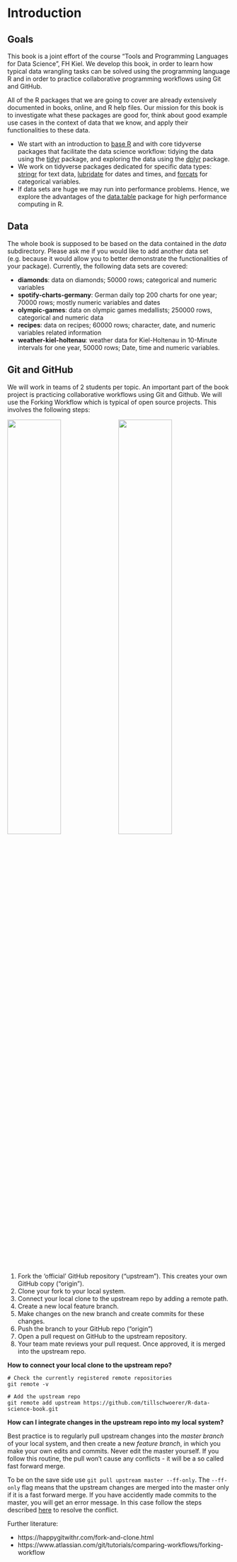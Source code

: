 # Introduction {#intro} 

## Goals

This book is a joint effort of the course "Tools and Programming Languages for Data Science", FH Kiel. We develop this book, in order to learn how typical data wrangling tasks can be solved using the programming language R and in order to practice collaborative programming workflows using Git and GitHub. 

All of the R packages that we are going to cover are already extensively documented in books, online, and R help files. Our mission for this book is to investigate what these packages are good for, think about good example use cases in the context of data that we know, and apply their functionalities to these data.

- We start with an introduction to [base R](#base-R) and with core tidyverse packages that facilitate the data science workflow: tidying the data using the [tidyr](#tidyr) package, and exploring the data using the [dplyr](#dplyr) package.
- We work on tidyverse packages dedicated for specific data types: [stringr](#stringr) for text data, [lubridate](#lubridate) for dates and times, and [forcats](#forcats) for categorical variables.
- If data sets are huge we may run into performance problems. Hence, we explore the advantages of the [data.table](#data.table) package for high performance computing in R.

## Data
The whole book is supposed to be based on the data contained in the _data_ subdirectory. Please ask me if you would like to add another data set (e.g. because it would allow you to better demonstrate the functionalities of your package). Currently, the following data sets are covered:

- **diamonds**: data on diamonds; 50000 rows; categorical and numeric variables
- **spotify-charts-germany**: German daily top 200 charts for one year; 70000 rows; mostly numeric variables and dates 
- **olympic-games**: data on olympic games medallists; 250000 rows, categorical and numeric data
- **recipes**: data on recipes; 60000 rows; character, date, and numeric variables related information
- **weather-kiel-holtenau**: weather data for Kiel-Holtenau in 10-Minute intervals for one year, 50000 rows; Date, time and numeric variables.


## Git and GitHub
We will work in teams of 2 students per topic. An important part of the book project is practicing collaborative workflows using Git and Github. We will use the Forking Workflow which is typical of open source projects. This involves the following steps:


![](img/fork-and-clone.png){width=49%} ![](img/pull-upstream.png){width=49%}



1. Fork the 'official' GitHub repository ("upstream"). This creates your own GitHub copy ("origin").
2. Clone your fork to your local system.
3. Connect your local clone to the upstream repo by adding a remote path.
4. Create a new local feature branch.
5. Make changes on the new branch and create commits for these changes.
6. Push the branch to your GitHub repo ("origin")
8. Open a pull request on GitHub to the upstream repository.
9. Your team mate reviews your pull request. Once approved, it is merged into the upstream repo.

**How to connect your local clone to the upstream repo?**

```git
# Check the currently registered remote repositories
git remote -v    

# Add the upstream repo
git remote add upstream https://github.com/tillschwoerer/R-data-science-book.git 
```

**How can I integrate changes in the upstream repo into my local system?**

Best practice is to regularly pull upstream changes into the _master branch_ of your local system, and then create a new _feature branch_, in which you make your own edits and commits. Never edit the master yourself. If you follow this routine, the pull won't cause any conflicts - it will be a so called fast forward merge.

To be on the save side use `git pull upstream master --ff-only`. The `--ff-only` flag means that the upstream changes are merged into the master only if it is a fast forward merge. If you have accidently made commits to the master, you will get an error message. In this case follow the steps described [here](https://happygitwithr.com/upstream-changes.html#touched-master) to resolve the conflict.

Further literature:

- https://happygitwithr.com/fork-and-clone.html
- https://www.atlassian.com/git/tutorials/comparing-workflows/forking-workflow
